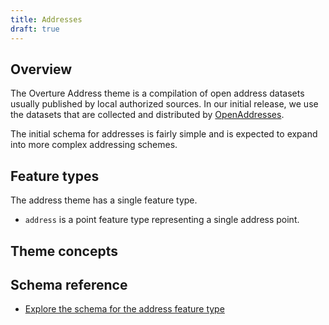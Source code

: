 ```yaml
---
title: Addresses
draft: true
---
```


## Overview
The Overture Address theme is a compilation of open address datasets usually
published by local authorized sources. In our initial release, we use the datasets
that are collected and distributed by [OpenAddresses](https://openaddresses.io).

The initial schema for addresses is fairly simple and is expected to expand into
more complex addressing schemes.



## Feature types
The address theme has a single feature type.
- `address` is a point feature type representing a single address point.

## Theme concepts

## Schema reference
- [Explore the schema for the address feature type](/schema/reference/Addresses/address)
